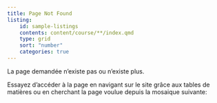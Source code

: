 ```yaml
---
title: Page Not Found
listing:
    id: sample-listings
    contents: content/course/**/index.qmd
    type: grid
    sort: "number"
    categories: true
---
```


La page demandée n'existe pas ou n'existe plus. 

Essayez d'accéder à la page en navigant 
sur le site grâce aux tables de matières ou
en cherchant la page voulue depuis la mosaique
suivante:

::: {#sample-listings}
:::
